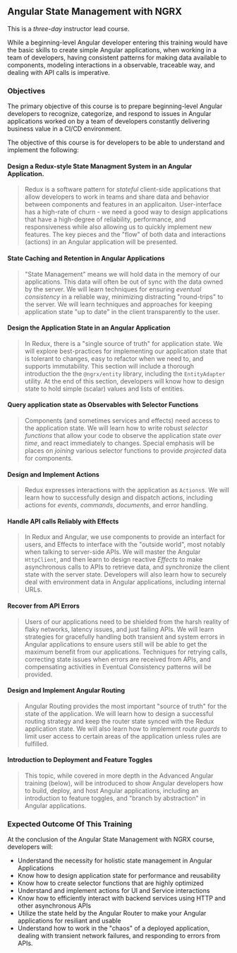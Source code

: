 ## Angular State Management with NGRX

This is a _three-day_ instructor lead course.

While a beginning-level Angular developer entering this training would have the basic skills to create simple Angular applications, when working in a team of developers, having consistent patterns for making data available to components, modeling interactions in a observable, traceable way, and dealing with API calls is imperative.

### Objectives

The primary objective of this course is to prepare beginning-level Angular developers to recognize, categorize, and respond to issues in Angular applications worked on by a team of developers constantly delivering business value in a CI/CD environment.

The objective of this course is for developers to be able to understand and implement the following:

#### Design a Redux-style State Managment System in an Angular Application.

> Redux is a software pattern for _stateful_ client-side applications that allow developers to work in teams and share data and behavior between components and features in an applicaiton. User-interface has a high-rate of churn - we need a good way to design applications that have a high-degree of reliability, performance, and responsiveness while also allowing us to quickly implement new features. The key pieces and the "flow" of both data and interactions (actions) in an Angular application will be presented.

#### State Caching and Retention in Angular Applications

> "State Management" means we will hold data in the memory of our applications. This data will often be out of sync with the data owned by the server. We will learn techniques for ensuring _eventual consistency_ in a reliable way, minimizing distracting "round-trips" to the server. We will learn techniques and approaches for keeping application state "up to date" in the client transparently to the user.

#### Design the Application State in an Angular Application

> In Redux, there is a "single source of truth" for application state. We will explore best-practices for implementing our application state that is tolerant to changes, easy to refactor when we need to, and supports immutability. This section will include a thorough introduction the the `@ngrx/entity` library, including the `EntityAdapter` utility. At the end of this section, developers will know how to design state to hold simple (scalar) values and lists of entities.

#### Query application state as Observables with Selector Functions

> Components (and sometimes services and effects) need access to the application state. We will learn how to write robust _selector functions_ that allow your code to observe the application state _over time_, and react immediately to changes. Special emphasis will be places on _joining_ various selector functions to provide _projected_ data for components.

#### Design and Implement Actions

> Redux expresses interactions with the application as `Actions`s. We will learn how to successfully design and dispatch actions, including actions for _events_, _commands_, _documents_, and error handling.

#### Handle API calls Reliably with Effects

> In Redux and Angular, we use components to provide an interfact for users, and Effects to interface with the "outside world", most notably when talking to server-side APIs. We will master the Angular `HttpClient`, and then learn to design reactive _Effects_ to make asynchronous calls to APIs to retrieve data, and synchronize the client state with the server state. Developers will also learn how to securely deal with environment data in Angular applications, including internal URLs.

#### Recover from API Errors

> Users of our applications need to be shielded from the harsh reality of flaky networks, latency issues, and just failing APIs. We will learn strategies for gracefully handling both transient and system errors in Angular applications to ensure users still will be able to get the maximum benefit from our applications. Techniques for retrying calls, correcting state issues when errors are received from APIs, and compensating activities in Eventual Consistency patterns will be provided.

#### Design and Implement Angular Routing

> Angular Routing provides the most important "source of truth" for the state of the application. We will learn how to design a successful routing strategy and keep the router state synced with the Redux application state. We will also learn how to implement _route guards_ to limit user access to certain areas of the application unless rules are fulfilled.

#### Introduction to Deployment and Feature Toggles

> This topic, while covered in more depth in the Advanced Angular training (below), will be introduced to show Angular developers how to build, deploy, and host Angular applications, including an introduction to feature toggles, and "branch by abstraction" in Angular applications.

### Expected Outcome Of This Training

At the conclusion of the Angular State Management with NGRX course, developers will:

- Understand the necessity for holistic state management in Angular Applications
- Know how to design application state for performance and reusability
- Know how to create selector functions that are highly optimized
- Understand and implement actions for UI and Service interactions
- Know how to efficiently interact with backend services using HTTP and other asynchronous APIs
- Utilize the state held by the Angular Router to make your Angular applications for resiliant and usable
- Understand how to work in the "chaos" of a deployed application, dealing with transient network failures, and responding to errors from APIs.
